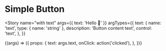 
<Meta title="Addons/Docs/SimpleButton" component={Button} />

# Simple Button

<Story
  name="with text"
  args={{ text: 'Hello 👋' }}
  argTypes={{
    text: {
      name: 'text',
      type: { name: 'string' },
      description: 'Button content text',
      control: 'text',
    },
  }}
>
  {(args) => ({
    props: {
      text: args.text,
      onClick: action('clicked'),
    },
  })}
</Story>

<ArgsTable story="with text" />
